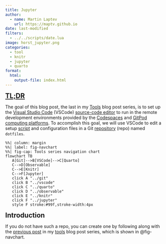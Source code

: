 ```yaml
---
title: Jupyter
author:
  - name: Martin Laptev
    url: https://maptv.github.io
date: last-modified
filters:
  - ../../scripts/date.lua
image: horst_jupyter.png
categories:
  - tool
  - knitr
  - jupyter
  - quarto
format:
  html:
    output-file: index.html
---
```


## [TL;DR]{.underline .blue data-bs-toggle="tooltip" data-bs-title="too long; didn't read"}

The goal of this blog post, the last in my [Tools](..#category=tool) blog post series, is to set up the [Visual Studio Code](https://code.visualstudio.com) (VSCode) [source-code editor](https://en.wikipedia.org/wiki/Source-code_editor#:~:text=A%20source%2Dcode%20editor%20is%20a%20text%20editor%20program%20designed%20specifically%20for%20editing%20source%20code%20of%20computer%20programs.) to run in the remote development environments provided by the [Codespaces](https://github.com/features/codespaces) and [GitPod](https://www.gitpod.io) [computing platforms](https://en.wikipedia.org/wiki/Computing_platform#:~:text=A%20computing%20platform%2C%20digital%20platform%2C%5B1%5D%20or%20software%20platform%20is%20an%20environment%20in%20which%20software%20is%20executed.). To accomplish this goal, we will use VSCode to edit a setup [script](https://en.wikipedia.org/wiki/Shell_script#:~:text=A%20shell%20script%20is%20a%20computer%20program%20designed%20to%20be%20run%20by%20a%20Unix%20shell%2C%20a%20command%2Dline%20interpreter.%5B) and configuration files in a Git [repository](https://en.wikipedia.org/wiki/Repository_(version_control)#:~:text=In%20version%20control%20systems%2C%20a%20repository%20is%20a%20data%20structure%20that%20stores%20metadata%20for%20a%20set%20of%20files%20or%20directory%20structure.) (repo) named `dotfiles`.

```mermaid
%%| column: margin
%%| label: fig-navchart
%%| fig-cap: Tools series navigation chart
flowchart TB
   A[Git]-->B[VSCode]-->C[Quarto]
   C-->D[Observable]
   C-->E[Knitr]
   C-->F[Jupyter]
   click A "../git"
   click B "../vscode"
   click C "../quarto"
   click D "../observable"
   click E "../knitr"
   click F "../jupyter"
   style F stroke:#99f,stroke-width:4px
```

## Introduction {#sec-intro}

If you do not have such a repo, you can create one by following along with the [previous post](../git) in my [tools](..#category=tool) blog post series, which is shown in @fig-navchart.


```{=html}
<script src="../../scripts/time.js"></script>
<script>
const tooltipTriggerList = document.querySelectorAll('[data-bs-toggle="tooltip"]')
const tooltipList = [...tooltipTriggerList].map(tooltipTriggerEl => new bootstrap.Tooltip(tooltipTriggerEl))
</script>
<style>
#title-block-header > div.quarto-title-banner.page-columns.page-full { margin: 0px; padding: 0px; }
#title-block-header { margin: 0px; }
main#quarto-document-content { margin: 0px; padding: 0px; }
ul.navbar-nav.navbar-nav-scroll { -webkit-flex-direction: row; }
#quarto-sidebar { padding: 0px; }
#quarto-sidebar > * { padding: 0px; }
#quarto-margin-sidebar { padding: 17px; }
div.quarto-title-meta { padding-bottom: 8px; }
g.node.clickable.flowchart-label:hover { rect.basic.label-container { stroke: green!important; stroke-width:5px!important; } }
h2 { margin: 0px !important; }
div.cell.page-columns.page-full { height: 0px !important; }
@media only screen and (max-width: 991px) { #quarto-search { display: none !important; } #quarto-sidebar { padding: 0px 9px 0px 9px !important; } }
@media only screen and (max-width: 767px) { div.cell.page-columns.page-full { display: none !important; } }
</style>
```
